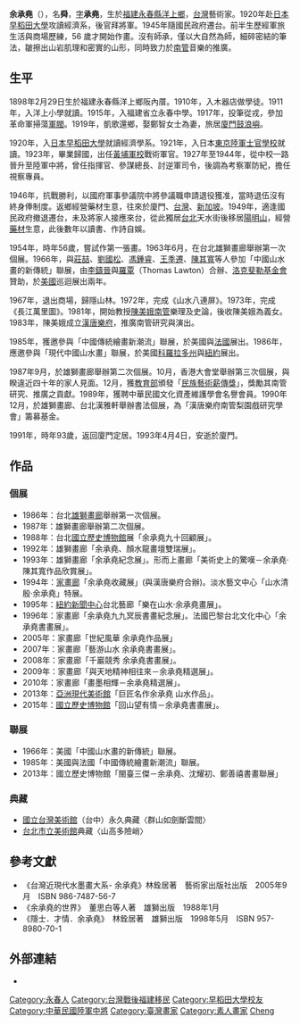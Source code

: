 {{Multiple issues|
{{More footnotes needed|time=2022-06-27T03:51:15+00:00}}
{{Refimprove|time=2022-06-27T03:51:15+00:00}}
}}
'''余承堯'''（{{bd|1898年||1993年||catIdx=Y余}}），名'''舜'''，[[表字|字]]'''承堯'''，生於[[福建|福建]][[永春縣|永春縣]][[洋上鄉|洋上鄉]]，[[台灣|台灣]]藝術家。1920年赴[[日本|日本]][[早稻田大學|早稻田大學]]攻讀經濟系，後官拜將軍。1945年隨國民政府遷台。前半生歷經軍旅生活與商場歷練，56 歲才開始作畫。沒有師承，僅以大自然為師，細碎密結的筆法，皺擦出山岩肌理和密實的山形，同時致力於[[南管|南管]]音樂的推廣。

== 生平 ==
1898年2月29日生於福建永春縣洋上鄉阪內厝。1910年，入木器店做學徒。1911年，入洋上小學就讀。1915年，入福建省立永春中學。1917年，投筆從戎，參加革命軍掃蕩[[軍閥|軍閥]]。1919年，凱歌還鄉，娶鄭智女士為妻，旅居[[廈門|廈門]][[鼓浪嶼|鼓浪嶼]]。

1920年，入[[日本|日本]][[早稻田大學|早稻田大學]]就讀經濟學系。1921年，入日本[[東京陸軍士官學校|東京陸軍士官學校]]就讀。1923年，畢業歸國，出任[[黃埔軍校|黃埔軍校]]戰術軍官。1927年至1944年，從中校一路晉升至陸軍中將，曾任指揮官、參謀總長、討逆軍司令，後調為考察軍防紀，擔任視察專員。

1946年，抗戰勝利，以國府軍事參議院中將參議職申請退役獲准，當時退伍沒有終身俸制度。返鄉經營藥材生意，往來於廈門、[[台灣|台灣]]、[[新加坡|新加坡]]。1949年，適逢國民政府撤退遷台，未及將家人接應來台，從此獨居[[台北|台北]]天水街後移居[[陽明山|陽明山]]，經營[[藥材|藥材]]生意，此後數年以讀書、作詩自娛。

1954年，時年56歲，嘗試作第一張畫。1963年6月，在台北雄獅畫廊舉辦第一次個展。1966年，與[[莊喆|莊喆]]、[[劉國松_(畫家)|劉國松]]、[[馮鍾睿|馮鍾睿]]、[[王季遷|王季遷]]、[[陳其寬|陳其寬]]等人參加「中國山水畫的新傳統」聯展，由[[李鑄晉|李鑄晉]]與[[羅覃|羅覃]]（Thomas Lawton）合辦、[[洛克斐勒基金會|洛克斐勒基金會]]贊助，於[[美國|美國]]巡迴展出兩年。

1967年，退出商場，歸隱山林。1972年，完成《山水八連屏》。1973年，完成《長江萬里圖》。1981年，開始教授[[陳美娥|陳美娥]][[南管|南管]]樂理及史論，後收陳美娥為義女。1983年，陳美娥成立[[漢唐樂府|漢唐樂府]]，推廣南管研究與演出。

1985年，獲邀參與「中國傳統繪畫新潮流」聯展，於美國與[[法國|法國]]展出。1986年，應邀參與「現代中國山水畫」聯展，於美國[[科羅拉多州|科羅拉多州]]與[[紐約|紐約]]展出。

1987年9月，於雄獅畫廊舉辦第二次個展。10月，香港大會堂舉辦第三次個展，與睽違近四十年的家人見面。12月，獲[[中華民國教育部|教育部]]頒發「[[民族藝術薪傳獎|民族藝術薪傳獎]]」，獎勵其南管研究、推廣之貢獻。1989年，獲聘中華民國文化資產維護學會名譽會員。1990年12月，於雄獅畫廊、台北漢雅軒舉辦書法個展，為「漢唐樂府南管梨園戲研究學會」籌募基金。

1991年，時年93歲，返回廈門定居。1993年4月4日，安逝於廈門。

== 作品 ==
=== 個展 ===
*1986年：台北[[雄獅畫廊|雄獅畫廊]]舉辦第一次個展。
*1987年：雄獅畫廊舉辦第二次個展。
*1988年：台北[[國立歷史博物館|國立歷史博物館]]展「余承堯九十回顧展」。
*1992年：雄獅畫廊「余承堯、顏水龍畫壇雙瑞展」。
*1993年：雄獅畫廊「余承堯紀念展」。形而上畫廊「美術史上的驚嘆－余承堯‧陳其寬作品欣賞展」。
*1994年：[[家畫廊|家畫廊]]「余承堯收藏展」(與漢唐樂府合辦)。淡水藝文中心「山水清殷‧余承堯」特展。
*1995年：[[紐約新聞中心|紐約新聞中心]]台北藝廊「樂在山水‧余承堯畫展」。
*1996年：家畫廊「余承堯九九冥辰書畫紀念展」。法國巴黎台北文化中心「余承堯書畫展」。
*2005年：家畫廊「世紀風華 余承堯作品展」
*2007年：家畫廊「藝游山水 余承堯書畫展」。
*2008年：家畫廊「千巖競秀 余承堯書畫展」。
*2009年：家畫廊「與天地精神相往來－余承堯精選展」。
*2010年：家畫廊「畫墨相輝－余承堯精選展」。
*2013年：[[亞洲現代美術館|亞洲現代美術館]]「巨匠名作余承堯 山水作品」。
*2015年：[[國立歷史博物館|國立歷史博物館]]「回山望有情－余承堯書畫展」。

=== 聯展 ===
*1966年：美國「中國山水畫的新傳統」聯展。
*1985年：美國與法國「中國傳統繪畫新潮流」聯展。
*2013年：國立歷史博物館「閩臺三傑－余承堯、沈耀初、鄭善禧書畫聯展」

=== 典藏  ===
*[[國立台灣美術館|國立台灣美術館]]（台中）永久典藏〈群山如劍斷雲間〉
*[[台北市立美術館|台北市立美術館]]典藏〈山高多險峭〉

== 參考文獻 ==
*《台灣近現代水墨畫大系- 余承堯》林銓居著　藝術家出版社出版　2005年9月　ISBN 986-7487-56-7
*《余承堯的世界》　董思白等人著　雄獅出版　1988年1月
*《隱士．才情．余承堯》　林銓居著　雄獅出版　1998年5月　ISBN 957-8980-70-1

==外部連結==
*{{Cite web|url=http://www.nmh.gov.tw/zh/exhibition_2_3_22_780.htm?1|title=國立歷史博物館 回山望有情-余承堯書畫展回顧|accessdate=2015-07-22|archive-url=https://web.archive.org/web/20150722150453/http://www.nmh.gov.tw/zh/exhibition_2_3_22_780.htm?1|archive-date=2015-07-22|dead-url=yes}} 

{{DEFAULTSORT:Yu余}}
[[Category:永春人|Category:永春人]]
[[Category:台灣戰後福建移民|Category:台灣戰後福建移民]]
[[Category:早稻田大學校友|Category:早稻田大學校友]]
[[Category:中華民國陸軍中將|Category:中華民國陸軍中將]]
[[Category:臺灣畫家|Category:臺灣畫家]]
[[Category:素人畫家|Category:素人畫家]]
[[Category:余姓|Cheng]]